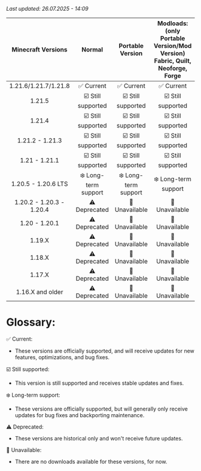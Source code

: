 *Last updated: 26.07.2025 - 14:09*

| Minecraft Versions | Normal | Portable Version | Modloads: (only Portable Version/Mod Version) Fabric, Quilt, Neoforge, Forge |
| :------: | :-------: | :-------: | :-------: |
| 1.21.6/1.21.7/1.21.8 |✅ Current|✅ Current|✅ Current|
| 1.21.5 |☑️ Still supported|☑️ Still supported|☑️ Still supported|
| 1.21.4 |☑️ Still supported|☑️ Still supported|☑️ Still supported|
| 1.21.2 - 1.21.3 |☑️ Still supported|☑️ Still supported|☑️ Still supported|
| 1.21 - 1.21.1 |☑️ Still supported|☑️ Still supported|☑️ Still supported|
| 1.20.5 - 1.20.6 LTS |❄️ Long-term support |❄️ Long-term support|❄️ Long-term support|
| 1.20.2 - 1.20.3 - 1.20.4 |⚠️ Deprecated|🚫 Unavailable|🚫 Unavailable|
| 1.20 - 1.20.1 |⚠️ Deprecated|🚫 Unavailable|🚫 Unavailable|
| 1.19.X |⚠️ Deprecated|🚫 Unavailable|🚫 Unavailable|
| 1.18.X |⚠️ Deprecated|🚫 Unavailable|🚫 Unavailable|
| 1.17.X |⚠️ Deprecated|🚫 Unavailable|🚫 Unavailable|
| 1.16.X and older |⚠️ Deprecated|🚫 Unavailable|🚫 Unavailable|

# Glossary:

✅ Current:
- These versions are officially supported, and will receive updates for new features, optimizations, and bug fixes.

☑️ Still supported:
- This version is still supported and receives stable updates and fixes.

❄️ Long-term support:
- These versions are officially supported, but will generally only receive updates for bug fixes and backporting maintenance.

⚠️ Deprecated:
- These versions are historical only and won't receive future updates.

🚫 Unavailable:
- There are no downloads available for these versions, for now.
